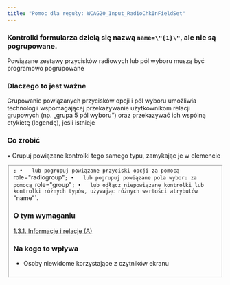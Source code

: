 ```yaml
---
title: "Pomoc dla reguły: WCAG20_Input_RadioChkInFieldSet"
---
```


<div className="toolHelp">
<Row>
<Column colLg={16} colMd={8} colSm={4} className="toolHead">

### Kontrolki formularza dzielą się nazwą `name=\"{1}\"`, ale nie są pogrupowane.

<div id="locLevel"></div>

Powiązane zestawy przycisków radiowych lub pól wyboru muszą być programowo pogrupowane

</Column>
</Row>
<Row>
<Column colLg={11} colMd={5} colSm={4} className="toolMain">

### Dlaczego to jest ważne
Grupowanie powiązanych przycisków opcji i pól wyboru umożliwia technologii wspomagającej przekazywanie użytkownikom relacji grupowych (np. „grupa 5 pól wyboru”) oraz przekazywać ich wspólną etykietę (legendę), jeśli istnieje

<div id="locSnippet"></div>

### Co zrobić

•	Grupuj powiązane kontrolki tego samego typu, zamykając je w elemencie <fieldset>`;
•	lub pogrupuj powiązane przyciski opcji za pomocą `role="radiogroup"`;
•	lub pogrupuj powiązane pola wyboru za pomocą `role="group"`;
•	lub odłącz niepowiązane kontrolki lub kontrolki różnych typów, używając różnych wartości atrybutów `"name"`.


</Column>
<Column colLg={5} colMd={3} colSm={4} className="toolLeft">

### O tym wymaganiu

[1.3.1. Informacje i relacje (A)](https://www.ibm.com/able/guidelines/ci162/info_and_relationships.html)

### Na kogo to wpływa

 * Osoby niewidome korzystające z czytników ekranu

</Column>
</Row>
</div>



